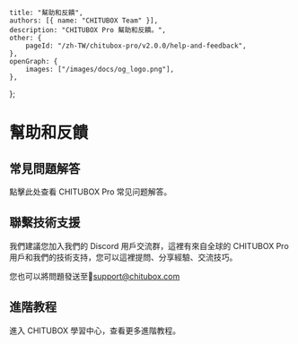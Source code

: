 	title: "幫助和反饋",
	authors: [{ name: "CHITUBOX Team" }],
	description: "CHITUBOX Pro 幫助和反饋。",
	other: {
		pageId: "/zh-TW/chitubox-pro/v2.0.0/help-and-feedback",
	},
	openGraph: {
		images: ["/images/docs/og_logo.png"],
	},
};

# 幫助和反饋

## 常見問題解答

點擊<NextLink href="/zh-TW/faq/latest/chitubox-pro-faq">此处</NextLink>查看 CHITUBOX Pro 常见问题解答。

## 聯繫技術支援

我們建議您加入我們的 <SpanA href="https://discord.gg/t595GxfUnT">Discord 用戶交流群</SpanA>，這裡有來自全球的 CHITUBOX Pro 用戶和我們的技術支持，您可以這裡提問、分享經驗、交流技巧。

您也可以將問題發送至<SpanA href="mailto://support@chitubox.com">📧support@chitubox.com</SpanA>

## 進階教程

進入 CHITUBOX 學習中心，查看更多<SpanA href="https://www.chitubox.com/zh-Hans/academy/advanced">進階教程</SpanA>。
